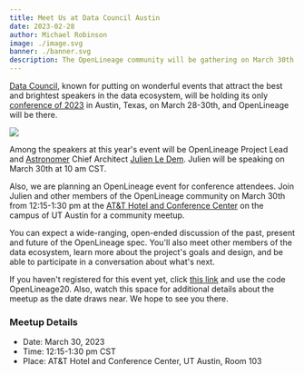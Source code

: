 ```yaml
---
title: Meet Us at Data Council Austin
date: 2023-02-28
author: Michael Robinson
image: ./image.svg
banner: ./banner.svg
description: The OpenLineage community will be gathering on March 30th at Data Council Austin -- join us!
---
```


[Data Council](https://www.datacouncil.ai/), known for putting on wonderful 
events that attract the best and brightest speakers in the data ecosystem, will 
be holding its only [conference of 2023](https://www.datacouncil.ai/austin) in 
Austin, Texas, on March 28-30th, and OpenLineage will be there. 

![](./banner.svg#full-width)

<!--truncate-->

Among the speakers at this year's event will be OpenLineage Project Lead and 
[Astronomer](https://astronomer.io) Chief Architect [Julien Le Dem](https://www.datacouncil.ai/talks/ten-years-of-building-open-source-standards?hsLang=en).
Julien will be speaking on March 30th at 10 am CST.

Also, we are planning an OpenLineage event for conference attendees. Join Julien 
and other members of the OpenLineage community on March 30th from 12:15-1:30 pm 
at the [AT&T Hotel and Conference Center](https://meetattexas.com/hotel) on the 
campus of UT Austin for a community meetup.

You can expect a wide-ranging, open-ended discussion of the past, present and 
future of the OpenLineage spec. You'll also meet other members of the data 
ecosystem, learn more about the project's goals and design, and be able to 
participate in a conversation about what's next.

If you haven't registered for this event yet, click 
[this link](https://www.tickettailor.com/events/datacouncil/747883?hsCtaTracking=dc0af239-1ec5-4c9f-a175-f487bb858074%7Ca9aa7625-43fb-436d-b05d-9666bab6e414&_ga=2.239870401.316757827.1677608801-1529956930.1676647160) 
and use the code OpenLineage20. Also, watch this space for additional details 
about the meetup as the date draws near. We hope to see you there.

### Meetup Details
- Date: March 30, 2023
- Time: 12:15-1:30 pm CST 
- Place: AT&T Hotel and Conference Center, UT Austin, Room 103
